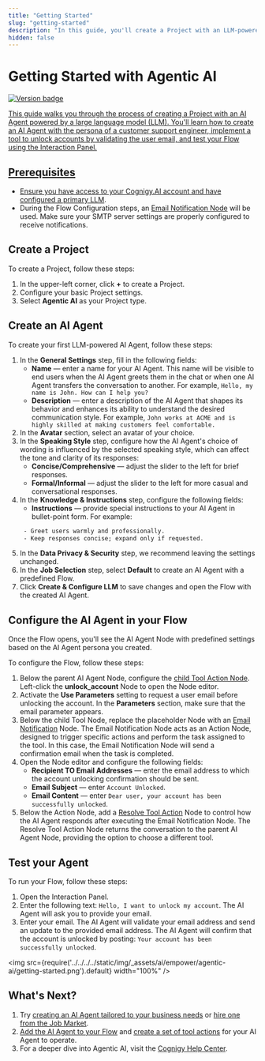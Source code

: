 ```yaml
---
title: "Getting Started"
slug: "getting-started"
description: "In this guide, you'll create a Project with an LLM-powered AI Agent from scratch and learn how to enable the AI Agent to manage interactions with the end user. Then, you’ll test your flow using the Interaction Panel."
hidden: false
---
```


# Getting Started with Agentic AI

<a href="../../../release-notes/4.91.mdx" /><img src="https://img.shields.io/badge/Added in-v4.91-blue.svg" alt="Version badge" />

This guide walks you through the process of creating a Project with an AI Agent powered by a large language model (LLM). 
You'll learn how to create an AI Agent with the persona of a customer support engineer,
implement a tool to unlock accounts by validating the user email,
and test your Flow using the Interaction Panel.

## Prerequisites

- Ensure you have access to your Cognigy.AI account and have [configured a primary LLM](overview.mdx#prerequisites).
- During the Flow Configuration steps, an [Email Notification Node](../../build/node-reference/data/email-notification.mdx) will be used. Make sure your SMTP server settings are properly configured to receive notifications.

## Create a Project

To create a Project, follow these steps:

1. In the upper-left corner, click **+** to create a Project.
2. Configure your basic Project settings.
3. Select **Agentic AI** as your Project type.

## Create an AI Agent

To create your first LLM-powered AI Agent, follow these steps:

1. In the **General Settings** step, fill in the following fields:
    - **Name** — enter a name for your AI Agent. This name will be visible to end users when the AI Agent greets them in the chat or when one AI Agent transfers the conversation to another. For example, `Hello, my name is John. How can I help you?`
    - **Description** — enter a description of the AI Agent that shapes its behavior and enhances its ability to understand the desired communication style. For example, `John works at ACME and is highly skilled at making customers feel comfortable.`
2. In the **Avatar** section, select an avatar of your choice.
3. In the **Speaking Style** step, configure how the AI Agent's choice of wording is influenced by the selected speaking style, which can affect the tone and clarity of its responses:
    - **Concise/Comprehensive** — adjust the slider to the left for brief responses.
    - **Formal/Informal** — adjust the slider to the left for more casual and conversational responses.
4. In the **Knowledge & Instructions** step, configure the following fields:
    - **Instructions** — provide special instructions to your AI Agent in bullet-point form. For example:
    ```txt
     - Greet users warmly and professionally.
     - Keep responses concise; expand only if requested.
    ```
5. In the **Data Privacy & Security** step, we recommend leaving the settings unchanged. 
6. In the **Job Selection** step, select **Default** to create an AI Agent with a predefined Flow. 
7. Click **Create & Configure LLM** to save changes and open the Flow with the created AI Agent.

## Configure the AI Agent in your Flow

Once the Flow opens, you'll see the AI Agent Node with predefined settings based on the AI Agent persona you created.

To configure the Flow, follow these steps:

1. Below the parent AI Agent Node, configure the [child Tool Action Node](../../build/node-reference/ai/ai-agent.mdx#ai-agent-tool-settings). Left-click the **unlock_account** Node to open the Node editor.
2. Activate the **Use Parameters** setting to request a user email before unlocking the account. In the **Parameters** section, make sure that the email parameter appears.
3. Below the child Tool Node, replace the placeholder Node with an [Email Notification](../../build/node-reference/data/email-notification.mdx) Node. The Email Notification Node acts as an Action Node, designed to trigger specific actions and perform the task assigned to the tool. In this case, the Email Notification Node will send a confirmation email when the task is completed.
4. Open the Node editor and configure the following fields:
    - **Recipient TO Email Addresses** — enter the email address to which the account unlocking confirmation should be sent.
    - **Email Subject** — enter `Account Unlocked`.
    - **Email Content** — enter `Dear user, your account has been successfully unlocked`.
5. Below the Action Node, add a [Resolve Tool Action](../../build/node-reference/ai/resolve-tool-action.mdx) Node to control how the AI Agent responds after executing the Email Notification Node. The Resolve Tool Action Node returns the conversation to the parent AI Agent Node, providing the option to choose a different tool.

## Test your Agent

To run your Flow, follow these steps:

1. Open the Interaction Panel.
2. Enter the following text: `Hello, I want to unlock my account`. The AI Agent will ask you to provide your email.
3. Enter your email. The AI Agent will validate your email address and send an update to the provided email address. The AI Agent will confirm that the account is unlocked by posting: `Your account has been successfully unlocked`.

<img src={require('../../../../static/img/_assets/ai/empower/agentic-ai/getting-started.png').default} width="100%" />

## What's Next?

1. Try [creating an AI Agent tailored to your business needs](manage-ai-agents.mdx#create-an-ai-agent) or [hire one from the Job Market](manage-ai-agents.mdx#create-an-ai-agent).
2. [Add the AI Agent to your Flow](../../build/flows/overview.mdx) and [create a set of tool actions](../../build/node-reference/ai/ai-agent.mdx) for your AI Agent to operate.
3. For a deeper dive into Agentic AI, visit the [Cognigy Help Center](https://support.cognigy.com/hc/en-us/articles/17346581840796-Getting-Started-with-AI-Agents).